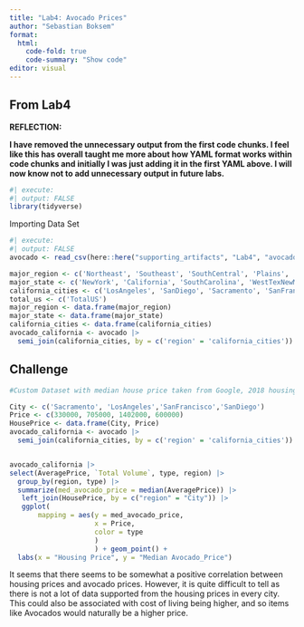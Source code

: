```yaml
---
title: "Lab4: Avocado Prices"
author: "Sebastian Boksem"
format: 
  html:
    code-fold: true
    code-summary: "Show code"
editor: visual
---
```


## From Lab4

**REFLECTION:**

**I have removed the unnecessary output from the first code chunks. I feel like this has overall taught me more about how YAML format works within code chunks and initially I was just adding it in the first YAML above. I will now know not to add unnecessary output in future labs.**

```r
#| execute:
#| output: FALSE
library(tidyverse)
```

Importing Data Set

```r
#| execute:
#| output: FALSE
avocado <- read_csv(here::here("supporting_artifacts", "Lab4", "avocado.csv"))
```

```r
major_region <- c('Northeast', 'Southeast', 'SouthCentral', 'Plains', 'West', 'Midsouth')
major_state <- c('NewYork', 'California', 'SouthCarolina', 'WestTexNewMexico')
california_cities <- c('LosAngeles', 'SanDiego', 'Sacramento', 'SanFrancisco')
total_us <- c('TotalUS')
major_region <- data.frame(major_region)
major_state <- data.frame(major_state)
california_cities <- data.frame(california_cities)
avocado_california <- avocado |>
  semi_join(california_cities, by = c('region' = 'california_cities'))

```

## Challenge

```r
#Custom Dataset with median house price taken from Google, 2018 housing prices due to data in Avocados ending there. https://www.redfin.com/city/11203/CA/Los-Angeles etc.

City <- c('Sacramento', 'LosAngeles','SanFrancisco','SanDiego')
Price <- c(330000, 705000, 1402000, 600000)
HousePrice <- data.frame(City, Price)
avocado_california <- avocado |>
  semi_join(california_cities, by = c('region' = 'california_cities'))


avocado_california |>
select(AveragePrice, `Total Volume`, type, region) |>
  group_by(region, type) |>
  summarize(med_avocado_price = median(AveragePrice)) |>
   left_join(HousePrice, by = c("region" = "City")) |>
   ggplot( 
       mapping = aes(y = med_avocado_price,
                     x = Price,
                     color = type
                     ) 
                     ) + geom_point() +
  labs(x = "Housing Price", y = "Median Avocado_Price")


```

It seems that there seems to be somewhat a positive correlation between housing prices and avocado prices. However, it is quite difficult to tell as there is not a lot of data supported from the housing prices in every city. This could also be associated with cost of living being higher, and so items like Avocados would naturally be a higher price.
